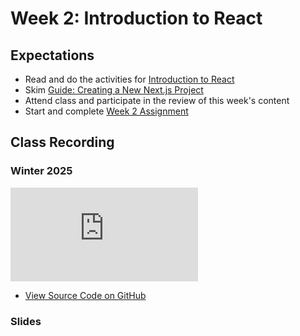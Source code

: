 # Week 2: Introduction to React

## Expectations

- Read and do the activities for [Introduction to React](/week-2/react)
- Skim [Guide: Creating a New Next.js Project](/guides-and-references/creating-new-nextjs-project)
- Attend class and participate in the review of this week's content
- Start and complete [Week 2 Assignment](/week-2/assignment)

## Class Recording

### Winter 2025

<iframe
  style={{ width: "100%", aspectRatio: "16/9" }}
  src="https://www.youtube.com/embed/YmPxtkw13Kw?si=OKvpzWqFGYQ0zHzz"
  title="YouTube video player"
  frameBorder="0"
  allow="accelerometer; autoplay; clipboard-write; encrypted-media; gyroscope; picture-in-picture; web-share"
  allowFullScreen="allowFullScreen"
></iframe>

- [View Source Code on GitHub](https://github.com/warsylewicz/webdev2-demos/tree/3808a7d5c81c8d9a7dbda60588bc9d64014d5f99/app/week-2)

### Slides



<Slideshow file="/week-2/slides" />
